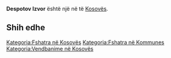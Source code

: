 {{Fshat në Kosovës
 | Emri                = Despotov Izvor
| srp_N_name = Despotov Izvor
| srp_N_FULL_NAME_RO = Despotov Izvor
| srp_N_FULL_NAME_ND_RO = Despotov Izvor
| srp_N_SORT_NAME_RG = DESPOTOVIZVOR
| srp_N_FULL_NAME_RG = Despotov Izvor
| srp_N_FULL_NAME_ND_RG = Despotov Izvor

 | Emri (Rasa dhanore) = 
 | Figura              = 
 | Shteti              = Kosovo
 | Komuna              = 
 | Kodi postar         = 
 | Sipërfaqja          = 

 | Popullsia           = 

 | Regj. i popullsisë  = 
 | Dend. e popullsisë  = 
 | Faqja zyrtare       = 
 <!--- Koordinatat ----> 
 | Gjerësia            = 42.7375
 | Gjatësia            = 20.939167
 | Lartësia            = 
}}
'''Despotov Izvor''' është një [[]] në [[]] të [[Kosovës]].

<!-- == Gjeografia == -->
<!-- == Historia == -->
<!-- == Demografia == -->
== Shih edhe ==
{{Komuna }}
{{Kosovo-Administrata-Cung}}

[[Kategoria:Fshatra në Kosovës]]
[[Kategoria:Fshatra në Kommunes ]]
[[Kategoria:Vendbanime në Kosovës]]